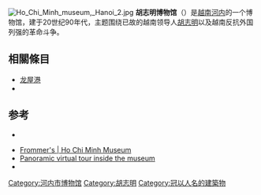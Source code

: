 {{Otheruses|other=位在西貢的歷史博物館|subject=河內一間以胡志明為名的博物館|胡志明市博物館}}
[[File:Ho_Chi_Minh_museum,_Hanoi_2.jpg|thumb]]
{{maplink|frame=yes|frame-width=230|frame-align=right|zoom=15|type=shape|text=地图}}
'''胡志明博物馆'''（{{vie|v=Bảo tàng Hồ Chí Minh|hn=寶藏胡志明}}）是[[越南|越南]][[河内|河内]]的一个博物馆，建于20世纪90年代，主题围绕已故的越南领导人[[胡志明|胡志明]]以及越南反抗外国列强的革命斗争。

==相關條目==
*[[龙屋港|龙屋港]]
*{{le|金蓮博物馆|Kim Liên Museum}}

==参考==
{{reflist}}
{{Portal|越南|历史}}
*{{cite book | title=Museums of Southeast Asia| last=Lenzi| first=Iola| date=2004| pages=200 pages| publisher=Archipelago Press| location=Singapore| id=ISBN 981-4068-96-9}}
{{commonscat-inline|Ho Chi Minh Museum}}
* [http://www.frommers.com/destinations/hue/A34931.html Frommer's | Ho Chi Minh Museum]
* [https://web.archive.org/web/20110707063531/http://www.360travelguide.com/360VirtualTour.asp?iCode=hni03 Panoramic virtual tour inside the museum]
* {{Osmway|37629143}}
{{coord|21.035693|N|105.832624|E|format=dms|type:landmark_region:VN|display=title}}
{{Hanoi Tourism}}
[[Category:河内市博物馆|Category:河内市博物馆]]
[[Category:胡志明|Category:胡志明]]
[[Category:冠以人名的建築物|Category:冠以人名的建築物]]
